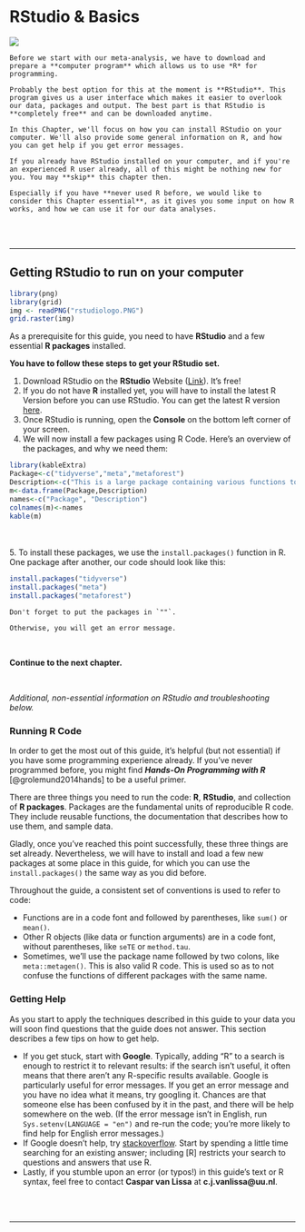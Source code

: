 # RStudio & Basics

![](chap2.jpg)

```{block,type='rmdinfo'}
Before we start with our meta-analysis, we have to download and prepare a **computer program** which allows us to use *R* for programming. 

Probably the best option for this at the moment is **RStudio**. This program gives us a user interface which makes it easier to overlook our data, packages and output. The best part is that RStudio is **completely free** and can be downloaded anytime.

In this Chapter, we'll focus on how you can install RStudio on your computer. We'll also provide some general information on R, and how you can get help if you get error messages.

If you already have RStudio installed on your computer, and if you're an experienced R user already, all of this might be nothing new for you. You may **skip** this chapter then.

Especially if you have **never used R before, we would like to consider this Chapter essential**, as it gives you some input on how R works, and how we can use it for our data analyses.
```

<br><br>

---

## Getting RStudio to run on your computer {#RStudio}
```{r, echo=FALSE, fig.width=3,fig.height=2}
library(png)
library(grid)
img <- readPNG("rstudiologo.PNG")
grid.raster(img)
```

As a prerequisite for this guide, you need to have **RStudio** and a few essential **R packages** installed.

**You have to follow these steps to get your RStudio set.**
   
1. Download RStudio on the **RStudio** Website ([Link](https://www.rstudio.com/products/rstudio/download/)). It's free!
2. If you do not have **R** installed yet, you will have to install the latest R Version before you can use RStudio. You can get the latest R version [here](https://cran.r-project.org/bin/windows/base/).
3. Once RStudio is running, open the **Console** on the bottom left corner of your screen.
4. We will now install a few packages using R Code. Here's an overview of the packages, and why we need them:

```{r,echo=FALSE}
library(kableExtra)
Package<-c("tidyverse","meta","metaforest")
Description<-c("This is a large package containing various functions to tidy up your data", "This package is a so-called wrapper for many meta-analytic functions and makes it easy to code different meta-analyses","This package is used to explore heterogeneity using the random forests algorithm. It also installs the R-package 'metafor', which is one of the most commonly used meta-analysis packages.")
m<-data.frame(Package,Description)
names<-c("Package", "Description")
colnames(m)<-names
kable(m)
```
  
<br><br>
5. To install these packages, we use the `install.packages()` function in R. One package after another, our code should look like this:

```{r, eval=FALSE}
install.packages("tidyverse")
install.packages("meta")
install.packages("metaforest")
```

```{block, type='rmdachtung'}
Don't forget to put the packages in `""`. 

Otherwise, you will get an error message.
```

<br>

**Continue to the next chapter.**

<br>

*Additional, non-essential information on RStudio and troubleshooting below.*

### Running R Code

In order to get the most out of this guide, it's helpful (but not essential) if you have some programming experience already. If you’ve never programmed before, you might find ***Hands-On Programming with R*** [@grolemund2014hands] to be a useful primer.

There are three things you need to run the code: **R**, **RStudio**, and collection of **R packages**. Packages are the fundamental units of reproducible R code. They include reusable functions, the documentation that describes how to use them, and sample data.

Gladly, once you've reached this point successfully, these three things are set already. Nevertheless, we will have to install and load a few new packages at some place in this guide, for which you can use the `install.packages()` the same way as you did before.


Throughout the guide, a consistent set of conventions is used to refer to code:

* Functions are in a code font and followed by parentheses, like
`sum()` or `mean()`.
* Other R objects (like data or function arguments) are in a code
font, without parentheses, like `seTE` or `method.tau`. 
* Sometimes, we’ll use the package name followed by two colons, like
`meta::metagen()`. This is also valid R code. This is used so as to not confuse the functions of different packages with the same name.

### Getting Help
As you start to apply the techniques described in this guide to your data you will soon find questions that the guide does not answer. This section describes a few tips on how to get help.

* If you get stuck, start with **Google**. Typically, adding “R” to a search is enough to restrict it to relevant results: if the search isn’t useful, it often means that there aren’t any R-specific results available. Google is particularly useful for error messages. If you get an error message and you have no idea what it means, try googling it. Chances are that someone else has been confused by it in the past, and there will
be help somewhere on the web. (If the error message isn’t in English,
run `Sys.setenv(LANGUAGE = "en")` and re-run the code; you’re
more likely to find help for English error messages.)
* If Google doesn’t help, try [stackoverflow](https://stackoverflow.com). Start by spending a little time searching for an existing answer; including [R] restricts your search to questions and answers that use R. 
* Lastly, if you stumble upon an error (or typos!) in this guide's text or R syntax, feel free to contact **Caspar van Lissa** at **c.j.vanlissa@uu.nl**.

<br><br>

---



